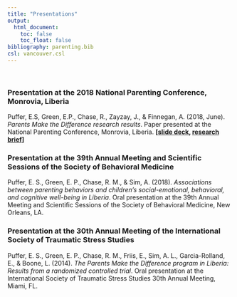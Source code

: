 ```yaml
---
title: "Presentations"
output:
  html_document:
    toc: false
    toc_float: false
bibliography: parenting.bib
csl: vancouver.csl
---
```

<br>

### Presentation at the 2018 National Parenting Conference, Monrovia, Liberia
Puffer, E.S, Green, E.P., Chase, R., Zayzay, J., & Finnegan, A. (2018, June). *Parents Make the Difference research results*. Paper presented at the National Parenting Conference, Monrovia, Liberia. **[[slide deck](https://github.com/ericpgreen/pmd/raw/master/data%20and%20replication%20files/resources/PMD%20Conference%20June%202018%20Duke.pdf), [research brief](https://github.com/ericpgreen/pmd/raw/master/data%20and%20replication%20files/resources/PMD%20Conference%20June%202018%20Research%20Brief.pdf)]**

### Presentation at the 39th Annual Meeting and Scientific Sessions of the Society of Behavioral Medicine

Puffer, E. S., Green, E. P., Chase, R. M., & Sim, A. (2018). *Associations between parenting behaviors and children’s social-emotional, behavioral, and cognitive well-being in Liberia*. Oral presentation at the 39th Annual Meeting and Scientific Sessions of the Society of Behavioral Medicine, New Orleans, LA.

### Presentation at the 30th Annual Meeting of the International Society of Traumatic Stress Studies

Puffer, E. S., Green, E. P., Chase, R. M., Friis, E., Sim, A. L., Garcia-Rolland, E., & Boone, L. (2014). *The Parents Make the Difference program in Liberia: Results from a randomized controlled trial*. Oral presentation at the International Society of Traumatic Stress Studies 30th Annual Meeting, Miami, FL.

